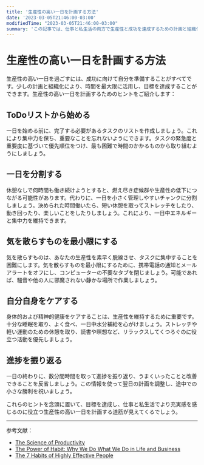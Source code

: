 ```yaml
---
title: '生産性の高い一日を計画する方法'
date: '2023-03-05T21:46:00-03:00'
modifiedTime: "2023-03-05T21:46:00-03:00"
summary: 'この記事では、仕事と私生活の両方で生産性と成功を達成するための計画と組織化の重要性を強調しています。さらなる読書のための関連リソースへの参考文献も提供しています。'
---
```


# 生産性の高い一日を計画する方法

生産性の高い一日を過ごすには、成功に向けて自分を準備することがすべてです。少しの計画と組織化により、時間を最大限に活用し、目標を達成することができます。生産性の高い一日を計画するためのヒントをご紹介します：

## ToDoリストから始める

一日を始める前に、完了する必要があるタスクのリストを作成しましょう。これにより集中力を保ち、重要なことを忘れないようにできます。タスクの緊急度と重要度に基づいて優先順位をつけ、最も困難で時間のかかるものから取り組むようにしましょう。

## 一日を分割する

休憩なしで何時間も働き続けようとすると、燃え尽き症候群や生産性の低下につながる可能性があります。代わりに、一日を小さく管理しやすいチャンクに分割しましょう。決められた時間働いたら、短い休憩を取ってストレッチをしたり、動き回ったり、楽しいことをしたりしましょう。これにより、一日中エネルギーと集中力を維持できます。

## 気を散らすものを最小限にする

気を散らすものは、あなたの生産性を素早く脱線させ、タスクに集中することを困難にします。気を散らすものを最小限にするために、携帯電話の通知とメールアラートをオフにし、コンピューターの不要なタブを閉じましょう。可能であれば、騒音や他の人に邪魔されない静かな場所で作業しましょう。

## 自分自身をケアする

身体的および精神的健康をケアすることは、生産性を維持するために重要です。十分な睡眠を取り、よく食べ、一日中水分補給を心がけましょう。ストレッチや軽い運動のための休憩を取り、読書や瞑想など、リラックスしてくつろぐのに役立つ活動を優先しましょう。

## 進捗を振り返る

一日の終わりに、数分間時間を取って進捗を振り返り、うまくいったことと改善できることを反省しましょう。この情報を使って翌日の計画を調整し、途中での小さな勝利を祝いましょう。

これらのヒントを念頭に置いて、目標を達成し、仕事と私生活でより充実感を感じるのに役立つ生産性の高い一日を計画する道筋が見えてくるでしょう。

---

参考文献：

- [The Science of Productivity](https://www.youtube.com/watch?v=lHfjvYzr-3g)
- [The Power of Habit: Why We Do What We Do in Life and Business](https://www.goodreads.com/book/show/12609433-the-power-of-habit)
- [The 7 Habits of Highly Effective People](https://www.goodreads.com/book/show/36072.The_7_Habits_of_Highly_Effective_People)
